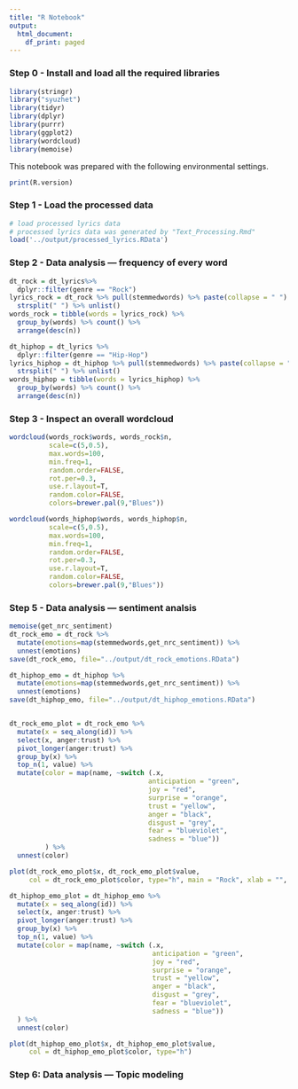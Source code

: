 ```yaml
---
title: "R Notebook"
output:
  html_document:
    df_print: paged
---
```


### Step 0 - Install and load all the required libraries

```r
library(stringr)
library("syuzhet")
library(tidyr)
library(dplyr)
library(purrr)
library(ggplot2)
library(wordcloud)
library(memoise)
```

This notebook was prepared with the following environmental settings.

```r
print(R.version)
```
### Step 1 - Load the processed data

```r
# load processed lyrics data
# processed lyrics data was generated by "Text_Processing.Rmd"
load('../output/processed_lyrics.RData')
```

### Step 2 - Data analysis --- frequency of every word

```r
dt_rock = dt_lyrics%>% 
  dplyr::filter(genre == "Rock")
lyrics_rock = dt_rock %>% pull(stemmedwords) %>% paste(collapse = " ") %>% 
  strsplit(" ") %>% unlist()
words_rock = tibble(words = lyrics_rock) %>% 
  group_by(words) %>% count() %>%
  arrange(desc(n))

dt_hiphop = dt_lyrics %>% 
  dplyr::filter(genre == "Hip-Hop")
lyrics_hiphop = dt_hiphop %>% pull(stemmedwords) %>% paste(collapse = " ") %>% 
  strsplit(" ") %>% unlist()
words_hiphop = tibble(words = lyrics_hiphop) %>% 
  group_by(words) %>% count() %>%
  arrange(desc(n))
```

### Step 3 - Inspect an overall wordcloud

```r
wordcloud(words_rock$words, words_rock$n,
          scale=c(5,0.5),
          max.words=100,
          min.freq=1,
          random.order=FALSE,
          rot.per=0.3,
          use.r.layout=T,
          random.color=FALSE,
          colors=brewer.pal(9,"Blues"))

wordcloud(words_hiphop$words, words_hiphop$n,
          scale=c(5,0.5),
          max.words=100,
          min.freq=1,
          random.order=FALSE,
          rot.per=0.3,
          use.r.layout=T,
          random.color=FALSE,
          colors=brewer.pal(9,"Blues"))
```

### Step 5 - Data analysis --- sentiment analsis

```r
memoise(get_nrc_sentiment)
dt_rock_emo = dt_rock %>% 
  mutate(emotions=map(stemmedwords,get_nrc_sentiment)) %>% 
  unnest(emotions)
save(dt_rock_emo, file="../output/dt_rock_emotions.RData")

dt_hiphop_emo = dt_hiphop %>% 
  mutate(emotions=map(stemmedwords,get_nrc_sentiment)) %>% 
  unnest(emotions)
save(dt_hiphop_emo, file="../output/dt_hiphop_emotions.RData")


dt_rock_emo_plot = dt_rock_emo %>%  
  mutate(x = seq_along(id)) %>% 
  select(x, anger:trust) %>% 
  pivot_longer(anger:trust) %>% 
  group_by(x) %>% 
  top_n(1, value) %>% 
  mutate(color = map(name, ~switch (.x,
                                   anticipation = "green", 
                                   joy = "red", 
                                   surprise = "orange", 
                                   trust = "yellow", 
                                   anger = "black", 
                                   disgust = "grey", 
                                   fear = "blueviolet", 
                                   sadness = "blue"))
         ) %>% 
  unnest(color)

plot(dt_rock_emo_plot$x, dt_rock_emo_plot$value, 
     col = dt_rock_emo_plot$color, type="h", main = "Rock", xlab = "", ylab = "", xlim = c(1, 9000), ylim = c(0,30))

dt_hiphop_emo_plot = dt_hiphop_emo %>% 
  mutate(x = seq_along(id)) %>% 
  select(x, anger:trust) %>% 
  pivot_longer(anger:trust) %>% 
  group_by(x) %>% 
  top_n(1, value) %>% 
  mutate(color = map(name, ~switch (.x,
                                    anticipation = "green", 
                                    joy = "red", 
                                    surprise = "orange", 
                                    trust = "yellow", 
                                    anger = "black", 
                                    disgust = "grey", 
                                    fear = "blueviolet", 
                                    sadness = "blue"))
  ) %>% 
  unnest(color)

plot(dt_hiphop_emo_plot$x, dt_hiphop_emo_plot$value, 
     col = dt_hiphop_emo_plot$color, type="h")
```

### Step 6: Data analysis --- Topic modeling


